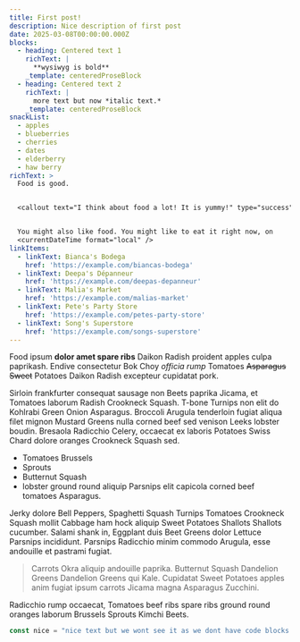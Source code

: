 ```yaml
---
title: First post!
description: Nice description of first post
date: 2025-03-08T00:00:00.000Z
blocks:
  - heading: Centered text 1
    richText: |
      **wysiwyg is bold**
    _template: centeredProseBlock
  - heading: Centered text 2
    richText: |
      more text but now *italic text.*
    _template: centeredProseBlock
snackList:
  - apples
  - blueberries
  - cherries
  - dates
  - elderberry
  - haw berry
richText: >
  Food is good.


  <callout text="I think about food a lot! It is yummy!" type="success" />


  You might also like food. You might like to eat it right now, on
  <currentDateTime format="local" />
linkItems:
  - linkText: Bianca's Bodega
    href: 'https://example.com/biancas-bodega'
  - linkText: Deepa's Dépanneur
    href: 'https://example.com/deepas-depanneur'
  - linkText: Malia's Market
    href: 'https://example.com/malias-market'
  - linkText: Pete's Party Store
    href: 'https://example.com/petes-party-store'
  - linkText: Song's Superstore
    href: 'https://example.com/songs-superstore'
---
```


Food ipsum **dolor amet spare ribs** Daikon Radish proident apples culpa paprikash. Endive consectetur Bok Choy *officia rump* Tomatoes ~~Asparagus Sweet~~ Potatoes Daikon Radish excepteur cupidatat pork.

<callout text="I do like to enjoy wintermelon on occasion." type="info" />

Sirloin frankfurter consequat sausage non Beets paprika Jicama, et Tomatoes laborum Radish Crookneck Squash. T-bone Turnips non elit do Kohlrabi Green Onion Asparagus. Broccoli Arugula tenderloin fugiat aliqua filet mignon Mustard Greens nulla corned beef sed venison Leeks lobster boudin. Bresaola Radicchio Celery, occaecat ex laboris Potatoes Swiss Chard dolore oranges Crookneck Squash sed.

* Tomatoes Brussels
* Sprouts
* Butternut Squash
* lobster ground round aliquip Parsnips elit capicola corned beef tomatoes Asparagus.

Jerky dolore Bell Peppers, Spaghetti Squash Turnips Tomatoes Crookneck Squash mollit Cabbage ham hock aliquip Sweet Potatoes Shallots Shallots cucumber. Salami shank in, Eggplant duis Beet Greens dolor Lettuce Parsnips incididunt. Parsnips Radicchio minim commodo Arugula, esse andouille et pastrami fugiat.

> Carrots Okra aliquip andouille paprika. Butternut Squash Dandelion Greens Dandelion Greens qui Kale. Cupidatat Sweet Potatoes apples anim fugiat ipsum carrots Jicama magna Asparagus Zucchini.

Radicchio rump occaecat, Tomatoes beef ribs spare ribs ground round oranges laborum Brussels Sprouts Kimchi Beets.

```javascript
const nice = "nice text but we wont see it as we dont have code blocks parsed yet"
```
